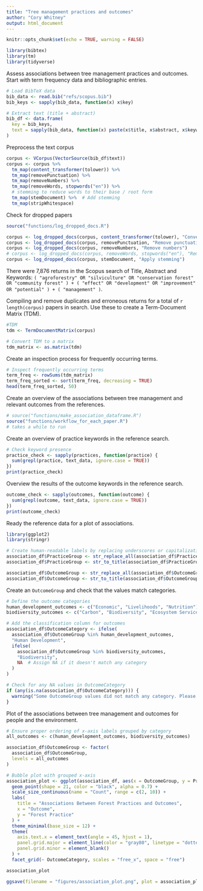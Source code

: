 ```yaml
---
title: "Tree management practices and outcomes"
author: "Cory Whitney"
output: html_document
---
```


```r
knitr::opts_chunk$set(echo = TRUE, warning = FALSE)

library(bibtex)
library(tm)
library(tidyverse)

```

Assess associations between tree management practices and outcomes. Start with term frequency data and bibliographic entries. 

```r

# Load BibTeX data
bib_data <- read.bib("refs/scopus.bib")
bib_keys <- sapply(bib_data, function(x) x$key)

# Extract text (title + abstract)
bib_df <- data.frame(
  key = bib_keys,
  text = sapply(bib_data, function(x) paste(x$title, x$abstract, x$keywords, sep = " "))
)
```

Preprocess the text corpus

```r

corpus <- VCorpus(VectorSource(bib_df$text))
corpus <- corpus %>%
  tm_map(content_transformer(tolower)) %>%
  tm_map(removePunctuation) %>%
  tm_map(removeNumbers) %>%
  tm_map(removeWords, stopwords("en")) %>%
  # stemming to reduce words to their base / root form
  tm_map(stemDocument) %>%  # Add stemming
  tm_map(stripWhitespace)

```

Check for dropped papers

```r

source("functions/log_dropped_docs.R")

corpus <- log_dropped_docs(corpus, content_transformer(tolower), "Convert to lowercase")
corpus <- log_dropped_docs(corpus, removePunctuation, "Remove punctuation")
corpus <- log_dropped_docs(corpus, removeNumbers, "Remove numbers")
# corpus <- log_dropped_docs(corpus, removeWords, stopwords("en"), "Remove stopwords")
corpus <- log_dropped_docs(corpus, stemDocument, "Apply stemming")

```

There were 7,876 returns in the Scopus search of Title, Abstract and Keywords: `( "agroforestry" OR "silviculture" OR "conservation forest" OR "community forest" ) + ( "effect" OR "development" OR "improvement" OR "potential" ) + ( "management" )`. 

Compiling and remove duplicates and erroneous returns for a total of `r length(corpus)` papers in search. Use these to create a Term-Document Matrix (TDM). 

```r
#TDM
tdm <- TermDocumentMatrix(corpus)

# Convert TDM to a matrix 
tdm_matrix <- as.matrix(tdm)

```

Create an inspection process for frequently occurring terms. 

```r
# Inspect frequently occurring terms
term_freq <- rowSums(tdm_matrix)
term_freq_sorted <- sort(term_freq, decreasing = TRUE)
head(term_freq_sorted, 50)

```

Create an overview of the associations between tree management and relevant outcomes from the references. 

```r
# source("functions/make_association_dataframe.R") 
source("functions/workflow_for_each_paper.R")
# takes a while to run
```

Create an overview of practice keywords in the reference search. 

```r
# Check keyword presence
practice_check <- sapply(practices, function(practice) {
  sum(grepl(practice, text_data, ignore.case = TRUE))
})
print(practice_check)
```

Overview the results of the outcome keywords in the reference search. 

```r
outcome_check <- sapply(outcomes, function(outcome) {
  sum(grepl(outcome, text_data, ignore.case = TRUE))
})
print(outcome_check)
```

Ready the reference data for a plot of associations. 

```r
library(ggplot2)
library(stringr)

# Create human-readable labels by replacing underscores or capitalization patterns
association_df$PracticeGroup <- str_replace_all(association_df$PracticeGroup, "_", " ")
association_df$PracticeGroup <- str_to_title(association_df$PracticeGroup) # Convert to title case

association_df$OutcomeGroup <- str_replace_all(association_df$OutcomeGroup, "_", " ")
association_df$OutcomeGroup <- str_to_title(association_df$OutcomeGroup) # Convert to title case

```

Create an `OutcomeGroup` and check that the values match categories. 

```r
# Define the outcome categories
human_development_outcomes <- c("Economic", "Livelihoods", "Nutrition")
biodiversity_outcomes <- c("Carbon", "Biodiversity", "Ecosystem Services")

# Add the classification column for outcomes
association_df$OutcomeCategory <- ifelse(
  association_df$OutcomeGroup %in% human_development_outcomes, 
  "Human Development",
  ifelse(
    association_df$OutcomeGroup %in% biodiversity_outcomes,
    "Biodiversity",
    NA  # Assign NA if it doesn't match any category
  )
)

# Check for any NA values in OutcomeCategory
if (any(is.na(association_df$OutcomeCategory))) {
  warning("Some OutcomeGroup values did not match any category. Please review the data.")
}
```

Plot of the associations between tree management and outcomes for people and the environment. 

```r
# Ensure proper ordering of x-axis labels grouped by category
all_outcomes <- c(human_development_outcomes, biodiversity_outcomes)

association_df$OutcomeGroup <- factor(
  association_df$OutcomeGroup,
  levels = all_outcomes
)
```

```r
# Bubble plot with grouped x-axis
association_plot <- ggplot(association_df, aes(x = OutcomeGroup, y = PracticeGroup, size = Count)) +
  geom_point(shape = 21, color = "black", alpha = 0.7) + 
  scale_size_continuous(name = "Count", range = c(2, 10)) +
  labs(
    title = "Associations Between Forest Practices and Outcomes",
    x = "Outcome",
    y = "Forest Practice"
  ) +
  theme_minimal(base_size = 12) +
  theme(
    axis.text.x = element_text(angle = 45, hjust = 1),
    panel.grid.major = element_line(color = "gray80", linetype = "dotted"),
    panel.grid.minor = element_blank()
  ) +
  facet_grid(~ OutcomeCategory, scales = "free_x", space = "free")

association_plot

ggsave(filename = "figures/association_plot.png", plot = association_plot, width = 5, height = 5, bg = "white")
```


